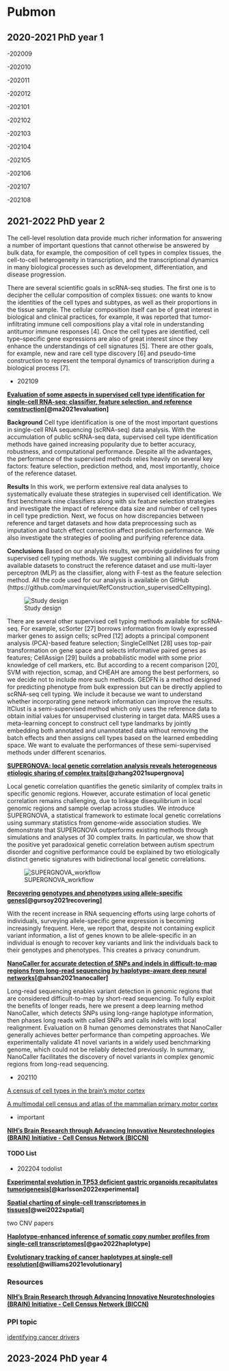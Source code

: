 # Pubmon
## 2020-2021 PhD year 1

-202009

-202010

-202011

-202012

-202101

-202102

-202103

-202104

-202105

-202106

-202107

-202108



## 2021-2022 PhD year 2

The cell-level resolution data provide much richer information for answering a number of important questions that cannot otherwise be answered by bulk data, for example, the composition of cell types in complex tissues, the cell-to-cell heterogeneity in transcription, and the transcriptional dynamics in many biological processes such as development, differentiation, and disease progression.

There are several scientific goals in scRNA-seq studies. The first one is to decipher the cellular composition of complex tissues: one wants to know the identities of the cell types and subtypes, as well as their proportions in the tissue sample. The cellular composition itself can be of great interest in biological and clinical practices, for example, it was reported that tumor-infiltrating immune cell compositions play a vital role in understanding antitumor immune responses [4]. Once the cell types are identified, cell type–specific gene expressions are also of great interest since they enhance the understandings of cell signatures [5]. There are other goals, for example, new and rare cell type discovery [6] and pseudo-time construction to represent the temporal dynamics of transcription during a biological process [7].



- 202109

**[Evaluation of some aspects in supervised cell type identification for single-cell RNA-seq: classifier, feature selection, and reference construction](https://genomebiology.biomedcentral.com/articles/10.1186/s13059-021-02480-2)[@ma2021evaluation]**

**Background**
Cell type identification is one of the most important questions in single-cell RNA sequencing (scRNA-seq) data analysis. With the accumulation of public scRNA-seq data, supervised cell type identification methods have gained increasing popularity due to better accuracy, robustness, and computational performance. Despite all the advantages, the performance of the supervised methods relies heavily on several key factors: feature selection, prediction method, and, most importantly, choice of the reference dataset.

**Results**
In this work, we perform extensive real data analyses to systematically evaluate these strategies in supervised cell identification. We first benchmark nine classifiers along with six feature selection strategies and investigate the impact of reference data size and number of cell types in cell type prediction. Next, we focus on how discrepancies between reference and target datasets and how data preprocessing such as imputation and batch effect correction affect prediction performance. We also investigate the strategies of pooling and purifying reference data.

**Conclusions**
Based on our analysis results, we provide guidelines for using supervised cell typing methods. We suggest combining all individuals from available datasets to construct the reference dataset and use multi-layer perceptron (MLP) as the classifier, along with F-test as the feature selection method. All the code used for our analysis is available on GitHub (https://github.com/marvinquiet/RefConstruction_supervisedCelltyping).

![Study design](./figs/pubmon/2021-2022/CELLTYPE_ANNO_BENCHMARK.png)

There are several other supervised cell typing methods available for scRNA-seq. For example, scSorter [27] borrows information from lowly expressed marker genes to assign cells; scPred [12] adopts a principal component analysis (PCA)-based feature selection; SingleCellNet [28] uses top-pair transformation on gene space and selects informative paired genes as features; CellAssign [29] builds a probabilistic model with some prior knowledge of cell markers, etc. But according to a recent comparison [20], SVM with rejection, scmap, and CHEAH are among the best performers, so we decide not to include more such methods. GEDFN is a method designed for predicting phenotype from bulk expression but can be directly applied to scRNA-seq cell typing. We include it because we want to understand whether incorporating gene network information can improve the results. ItClust is a semi-supervised method which only uses the reference data to obtain initial values for unsupervised clustering in target data. MARS uses a meta-learning concept to construct cell type landmarks by jointly embedding both annotated and unannotated data without removing the batch effects and then assigns cell types based on the learned embedding space. We want to evaluate the performances of these semi-supervised methods under different scenarios.



**[SUPERGNOVA: local genetic correlation analysis reveals heterogeneous etiologic sharing of complex traits](https://genomebiology.biomedcentral.com/articles/10.1186/s13059-021-02478-w)[@zhang2021supergnova]**

Local genetic correlation quantifies the genetic similarity of complex traits in specific genomic regions. However, accurate estimation of local genetic correlation remains challenging, due to linkage disequilibrium in local genomic regions and sample overlap across studies. We introduce SUPERGNOVA, a statistical framework to estimate local genetic correlations using summary statistics from genome-wide association studies. We demonstrate that SUPERGNOVA outperforms existing methods through simulations and analyses of 30 complex traits. In particular, we show that the positive yet paradoxical genetic correlation between autism spectrum disorder and cognitive performance could be explained by two etiologically distinct genetic signatures with bidirectional local genetic correlations.

![SUPERGNOVA_workflow](./figs/pubmon/2021-2022/SUPERGNOVA_workflow.png)




**[Recovering genotypes and phenotypes using allele-specific genes](https://genomebiology.biomedcentral.com/articles/10.1186/s13059-021-02477-x)[@gursoy2021recovering]**

With the recent increase in RNA sequencing efforts using large cohorts of individuals, surveying allele-specific gene expression is becoming increasingly frequent. Here, we report that, despite not containing explicit variant information, a list of genes known to be allele-specific in an individual is enough to recover key variants and link the individuals back to their genotypes and phenotypes. This creates a privacy conundrum.

**[NanoCaller for accurate detection of SNPs and indels in difficult-to-map regions from long-read sequencing by haplotype-aware deep neural networks](https://genomebiology.biomedcentral.com/articles/10.1186/s13059-021-02472-2)[@ahsan2021nanocaller]**

Long-read sequencing enables variant detection in genomic regions that are considered difficult-to-map by short-read sequencing. To fully exploit the benefits of longer reads, here we present a deep learning method NanoCaller, which detects SNPs using long-range haplotype information, then phases long reads with called SNPs and calls indels with local realignment. Evaluation on 8 human genomes demonstrates that NanoCaller generally achieves better performance than competing approaches. We experimentally validate 41 novel variants in a widely used benchmarking genome, which could not be reliably detected previously. In summary, NanoCaller facilitates the discovery of novel variants in complex genomic regions from long-read sequencing.



- 202110

[A census of cell types in the brain’s motor cortex](https://www.nature.com/articles/d41586-021-02493-8)

[A multimodal cell census and atlas of the mammalian primary motor cortex](https://www.nature.com/articles/s41586-021-03950-0)

- important

**[NIH's Brain Research through Advancing Innovative Neurotechnologies (BRAIN) Initiative - Cell Census Network (BICCN)](https://biccn.org/)**

#### TODO List
- 202204 todolist

**[Experimental evolution in TP53 deficient gastric organoids recapitulates tumorigenesis](https://www.biorxiv.org/content/10.1101/2022.04.09.487529v1)[@karlsson2022experimental]**

**[Spatial charting of single-cell transcriptomes in tissues](https://www.nature.com/articles/s41587-022-01233-1)[@wei2022spatial]**

two CNV papers

**[Haplotype-enhanced inference of somatic copy number profiles from single-cell transcriptomes](https://www.biorxiv.org/content/10.1101/2022.02.07.479314v1)[@gao2022haplotype]**

**[Evolutionary tracking of cancer haplotypes at single-cell resolution](https://www.biorxiv.org/content/10.1101/2021.06.04.447031v1)[@williams2021evolutionary]**



### Resources

**[NIH's Brain Research through Advancing Innovative Neurotechnologies (BRAIN) Initiative - Cell Census Network (BICCN)](https://biccn.org/)**


### PPI topic

[identifying cancer drivers](https://mp.weixin.qq.com/s/EWLSD7wB-GUIXS94LtPtWQ)


## 2023-2024 PhD year 4






